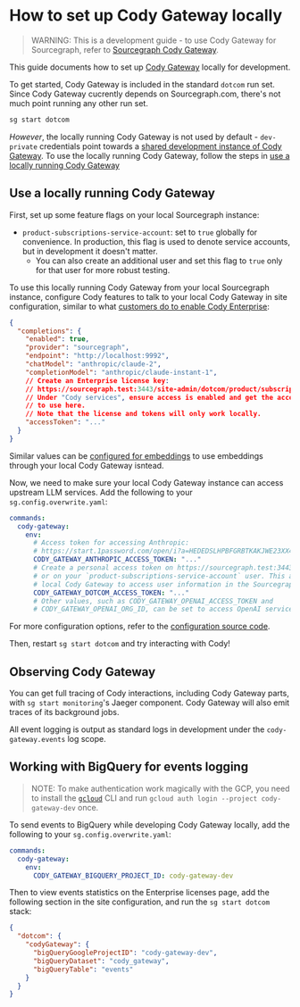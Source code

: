 # How to set up Cody Gateway locally

> WARNING: This is a development guide - to use Cody Gateway for Sourcegraph, refer to [Sourcegraph Cody Gateway](/cody/core-concepts/cody-gateway).

This guide documents how to set up [Cody Gateway](https://handbook.sourcegraph.com/departments/engineering/teams/cody/cody-gateway/) locally for development.

To get started, Cody Gateway is included in the standard `dotcom` run set.
Since Cody Gateway cucrently depends on Sourcegraph.com, there's not much point running any other run set.

```sh
sg start dotcom
```

*However*, the locally running Cody Gateway is not used by default - `dev-private` credentials point towards a [shared development instance of Cody Gateway](https://handbook.sourcegraph.com/departments/engineering/teams/cody/cody-gateway/).
To use the locally running Cody Gateway, follow the steps in [use a locally running Cody Gateway](#use-a-locally-running-cody-gateway)

## Use a locally running Cody Gateway

First, set up some feature flags on your local Sourcegraph instance:

- `product-subscriptions-service-account`: set to `true` globally for convenience.
  In production, this flag is used to denote service accounts, but in development it doesn't matter.
  - You can also create an additional user and set this flag to `true` only for that user for more robust testing.

To use this locally running Cody Gateway from your local Sourcegraph instance, configure Cody features to talk to your local Cody Gateway in site configuration, similar to what [customers do to enable Cody Enterprise](/cody/overview/enable-cody-enterprise):

```json
{
  "completions": {
    "enabled": true,
    "provider": "sourcegraph",
    "endpoint": "http://localhost:9992",
    "chatModel": "anthropic/claude-2",
    "completionModel": "anthropic/claude-instant-1",
    // Create an Enterprise license key:
    // https://sourcegraph.test:3443/site-admin/dotcom/product/subscriptions
    // Under "Cody services", ensure access is enabled and get the access token
    // to use here.
    // Note that the license and tokens will only work locally.
    "accessToken": "..."
  }
}
```

Similar values can be [configured for embeddings](https://docs.sourcegraph.com/cody/core-concepts/embeddings) to use embeddings through your local Cody Gateway isntead.

Now, we need to make sure your local Cody Gateway instance can access upstream LLM services.
Add the following to your `sg.config.overwrite.yaml`:

```yaml
commands:
  cody-gateway:
    env:
      # Access token for accessing Anthropic:
      # https://start.1password.com/open/i?a=HEDEDSLHPBFGRBTKAKJWE23XX4&h=my.1password.com&i=athw572l6xqqvtnbbgadevgbqi&v=dnrhbauihkhjs5ag6vszsme45a
      CODY_GATEWAY_ANTHROPIC_ACCESS_TOKEN: "..."
      # Create a personal access token on https://sourcegraph.test:3443/user/settings/tokens
      # or on your `product-subscriptions-service-account` user. This allows your
      # local Cody Gateway to access user information in the Sourcegraph instance.
      CODY_GATEWAY_DOTCOM_ACCESS_TOKEN: "..."
      # Other values, such as CODY_GATEWAY_OPENAI_ACCESS_TOKEN and
      # CODY_GATEWAY_OPENAI_ORG_ID, can be set to access OpenAI services as well.
```

For more configuration options, refer to the [configuration source code](https://github.com/sourcegraph/sourcegraph/blob/main/cmd/cody-gateway/shared/config.go#L60).

Then, restart `sg start dotcom` and try interacting with Cody!

## Observing Cody Gateway

You can get full tracing of Cody interactions, including Cody Gateway parts, with `sg start monitoring`'s Jaeger component.
Cody Gateway will also emit traces of its background jobs.

All event logging is output as standard logs in development under the `cody-gateway.events` log scope.

## Working with BigQuery for events logging

> NOTE: To make authentication work magically with the GCP, you need to install the [`gcloud`](https://cloud.google.com/sdk/docs/install-sdk) CLI and
run `gcloud auth login --project cody-gateway-dev` once.

To send events to BigQuery while developing Cody Gateway locally, add the following to your `sg.config.overwrite.yaml`:

```yaml
commands:
  cody-gateway:
    env:
      CODY_GATEWAY_BIGQUERY_PROJECT_ID: cody-gateway-dev
```

Then to view events statistics on the Enterprise licenses page, add the following section in the site configuration, and run the `sg start dotcom` stack:

```json
{
  "dotcom": {
    "codyGateway": {
      "bigQueryGoogleProjectID": "cody-gateway-dev",
      "bigQueryDataset": "cody_gateway",
      "bigQueryTable": "events"
    }
  }
}
```
